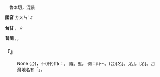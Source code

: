 
=={{ruby|<mark>&#xf9c45;</mark>|ㄌㄨㄣˇ}}==

　魯本切，混韻

'''國音''' <rt>ㄌㄨㄣˇ</rt>∥

'''台甘''' {{ruby|(文)|ㄌㄨㄣˋ}}。{{ruby|(語)|ㄌㄨㄣ˫}}∥

'''普閩''' {{ruby|(文)|ㄌㄨㄣˋ}}。{{ruby|(白)|ㄌㄨㄣ˫}}。

    

==='''『{{ruby|<mark>&#xf9c45;</mark>|ㄌㄨㄣˇ}}』'''===
: None (台){{ruby|地|ㄉㄨㆤ˫}}{{ruby|/|ㄉㆤ˫}}{{ruby|面|ㆠㄧㄣ˫}}{{ruby|上|ㄒㄧㆲ˫}}{{ruby|突|ㄉㄨㆵ ͘}}{{ruby|起|·ㄎㄧˋ}}{{ruby|較|ㄎㄚㆷ}}{{ruby|高|ㄍㄨㄢˊ}}，{{ruby|但|ㄉㄢ˫}}不(/伓)<rt>ㆬ˫</rt>{{ruby|成|ㄐㄧㆩˊ}}{{ruby|山|ㄙㄨㆩ}}{{ruby|形|ㄏㄧㄥˊ}}{{ruby|丌|ㆤ}}{{ruby|高|ㄍㄨㄢˊ}}{{ruby|地|ㄉㄨㆤ˫}}{{ruby|/|ㄉㆤ˫}}{{ruby|大|ㄉㄨㄚ˫}}{{ruby|石|ㄐㄧㄜㆷ ͘}}{{ruby|叫|ㄍㄧㄜ˪}}{{ruby|作|ㄗㄜ˪}}：{{ruby|<mark>&#xf9c45;</mark>|ㄌㄨㄣ˫}}。 隴。壟。 例：山～。(台){{ruby|山|ㄙㄨㆩ}}{{ruby|崙|ㄌㄨㄣ˫}}[名]。{{ruby|沙|ㄙㄨㄚ}}{{ruby|<mark>&#xf9c45;</mark>|ㄌㄨㄣ˫}}[名]。{{ruby|石|ㄐㄧㄜㆷ ͘}}{{ruby|<mark>&#xf9c45;</mark>|ㄌㄨㄣˋ}}[名]。台灣地名有「{{ruby|海|ㄏㄞˋ}}{{ruby|豐|ㄏㆲ}}{{ruby|崙|ㄌㄨㄣ˫}}」。
    
